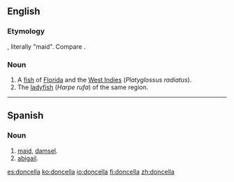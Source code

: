 ==English==

===Etymology===
{{etyl|es}}, literally "maid". Compare {{term|damsel}}.

===Noun===
{{en-noun}}

# A [[fish]] of [[Florida]] and the [[West Indies]] (''Platyglossus radiatus'').
# The [[ladyfish]] (''Harpe rufa'') of the same region.

{{Webster 1913}}

----

==Spanish==

===Noun===
{{es-noun|f}}

# [[maid]], [[damsel]].
# [[abigail]].

[[es:doncella]]
[[ko:doncella]]
[[io:doncella]]
[[fi:doncella]]
[[zh:doncella]]